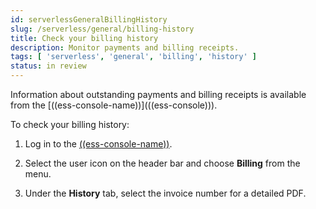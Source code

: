 ```yaml
---
id: serverlessGeneralBillingHistory
slug: /serverless/general/billing-history
title: Check your billing history
description: Monitor payments and billing receipts.
tags: [ 'serverless', 'general', 'billing', 'history' ]
status: in review
---
```


<DocBadge template="technical preview" />
Information about outstanding payments and billing receipts is available from the [((ess-console-name))](((ess-console))).

To check your billing history:

1. Log in to the [((ess-console-name))](((ess-console))).

2. Select the user icon on the header bar and choose **Billing** from the menu.

3. Under the **History** tab, select the invoice number for a detailed PDF.
